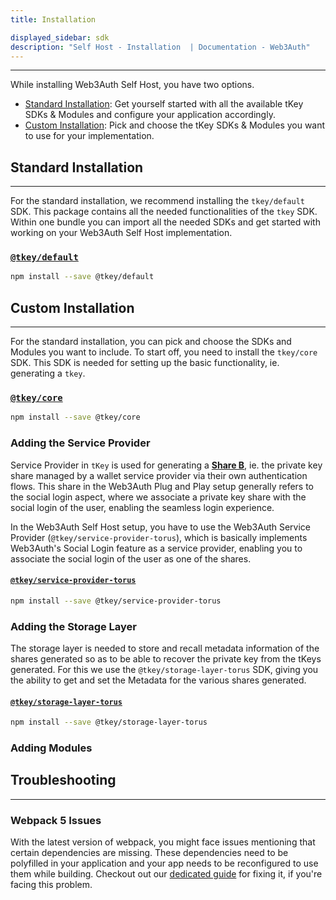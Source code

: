 ```yaml
---
title: Installation

displayed_sidebar: sdk
description: "Self Host - Installation  | Documentation - Web3Auth"
---
```


---


While installing Web3Auth Self Host, you have two options.

- [Standard Installation](#standard-installation): Get yourself started with all the available tKey SDKs & Modules and configure your application
  accordingly.
- [Custom Installation](#custom-installation): Pick and choose the tKey SDKs & Modules you want to use for your implementation.

## Standard Installation

---

For the standard installation, we recommend installing the `tkey/default` SDK. This package contains all the needed functionalities of the `tkey` SDK.
Within one bundle you can import all the needed SDKs and get started with working on your Web3Auth Self Host implementation.

### [`@tkey/default`](https://www.npmjs.com/package/@tkey/default)

```bash npm2yarn
npm install --save @tkey/default
```

## Custom Installation

---

For the standard installation, you can pick and choose the SDKs and Modules you want to include. To start off, you need to install the `tkey/core`
SDK. This SDK is needed for setting up the basic functionality, ie. generating a `tkey`.

### [`@tkey/core`](https://www.npmjs.com/package/@tkey/core)

```bash npm2yarn
npm install --save @tkey/core
```

### Adding the Service Provider

Service Provider in `tKey` is used for generating a [**Share B**](/sdk/self-host/installation), ie. the private key share managed by a wallet service
provider via their own authentication flows. This share in the Web3Auth Plug and Play setup generally refers to the social login aspect, where we
associate a private key share with the social login of the user, enabling the seamless login experience.

In the Web3Auth Self Host setup, you have to use the Web3Auth Service Provider (`@tkey/service-provider-torus`), which is basically implements
Web3Auth's Social Login feature as a service provider, enabling you to associate the social login of the user as one of the shares.

#### [`@tkey/service-provider-torus`](https://npmjs.com/package/@tkey/service-provider-torus)

```bash npm2yarn
npm install --save @tkey/service-provider-torus
```

### Adding the Storage Layer

The storage layer is needed to store and recall metadata information of the shares generated so as to be able to recover the private key from the
tKeys generated. For this we use the `@tkey/storage-layer-torus` SDK, giving you the ability to get and set the Metadata for the various shares
generated.

#### [`@tkey/storage-layer-torus`](https://www.npmjs.com/package/@tkey/storage-layer-torus)

```bash npm2yarn
npm install --save @tkey/storage-layer-torus
```

### Adding Modules

<ModulesDescription />

## Troubleshooting

---

### Webpack 5 Issues

With the latest version of webpack, you might face issues mentioning that certain dependencies are missing. These dependencies need to be polyfilled
in your application and your app needs to be reconfigured to use them while building. Checkout out our
[dedicated guide](/troubleshooting/webpack-issues) for fixing it, if you're facing this problem.
